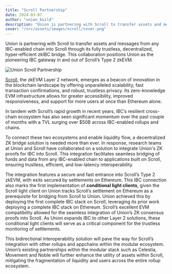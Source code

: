```yaml
---
title: "Scroll Partnership"
date: 2024-03-07
author: "union_build"
description: "Union is partnering with Scroll to transfer assets and messages from any IBC-enabled chain into Scroll through its fully trustless, decentralized, hyper-efficient zkIBC bridge. This collaboration positions Union as the pioneering IBC gateway in and out of Scroll’s Type 2 zkEVM."
cover: "/src/assets/images/scroll/cover.png"
---
```



Union is partnering with Scroll to transfer assets and messages from any IBC-enabled chain into Scroll through its fully trustless, decentralized, hyper-efficient zkIBC bridge. This collaboration positions Union as the pioneering IBC gateway in and out of Scroll’s Type 2 zkEVM.

<Image
  alt="Union Scroll Partnership"
  src={unionScroll}
  class="mb-2"
  loading="eager"
/>

[Scroll](https://scroll.io/), the zkEVM Layer 2 network, emerges as a beacon of innovation in the blockchain landscape by offering unparalleled scalability, fast transaction confirmations, and robust, trustless privacy. Its zero-knowledge EVM infrastructure allows for greater accessibility, improved responsiveness, and support for more users at once than Ethereum alone.

In tandem with Scroll’s rapid growth in recent years, IBC’s resilient cross-chain ecosystem has also seen significant momentum over the past couple of months with a TVL surging over $50B across IBC-enabled rollups and chains.

To connect these two ecosystems and enable liquidity flow, a decentralized ZK bridge solution is needed more than ever. In response, research teams at Union and Scroll have collaborated on a solution to integrate Union's ZK proofs for IBC into Scroll. This integration facilitates seamless bridging of funds and data from any IBC-enabled chain to applications built on Scroll, ensuring trustless, efficient, and low-latency interoperability.

The integration features a secure and fast entrance into Scroll’s Type 2 zkEVM, with exits secured by settlements on Ethereum. This IBC connection also marks the first implementation of **conditional light clients**, given the Scroll light client on Union tracks Scroll’s settlement on Ethereum as a prerequisite for bridging from Scroll to Union. Union achieved this by deploying the first complete IBC stack on Scroll, leveraging its prior work deploying a complete IBC stack on Ethereum. Scroll’s excellent EVM compatibility allowed for the seamless integration of Union’s ZK consensus proofs into Scroll. As Union expands IBC to other Layer 2 solutions, these conditional light clients will serve as a critical component for the trustless monitoring of settlements.

This bidirectional interoperability solution will pave the way for Scroll’s integration with other rollups and appchains within the modular ecosystem. Union’s existing partnerships within the modular stack such as Celestia, Movement and Noble will further enhance the utility of assets within Scroll, mitigating the fragmentation of liquidity and users across the entire rollup ecosystem.
